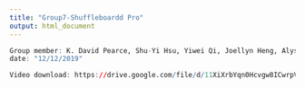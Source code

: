 ```yaml
---
title: "Group7-Shuffleboardd Pro"
output: html_document
---
```

```r
Group member: K. David Pearce, Shu-Yi Hsu, Yiwei Qi, Joellyn Heng, Alysandra J. Zhang
date: "12/12/2019"
```
```r
Video download: https://drive.google.com/file/d/11XiXrbYqn0Hcvgw8ICwrpV_AYYkZDVft/view?usp=sharing
```
